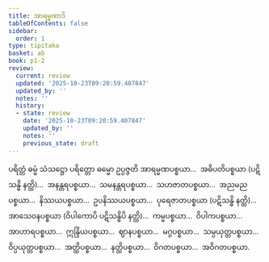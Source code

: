 ```yaml
---
title: အာရမ္မဏာဒိ
tableOfContents: false
sidebar:
  order: 1
type: tipitaka
basket: ab
book: p1-2
review:
  current: review
  updated: '2025-10-23T09:20:59.407847'
  updated_by: ''
  notes: ''
  history:
  - state: review
    date: '2025-10-23T09:20:59.407847'
    updated_by: ''
    notes: ''
    previous_state: draft
---
```



<ReviewStatus review={frontmatter.review} showDetails={true} />

<HypothesisAnnotation frontmatter={frontmatter} />

<DynamicBreadcrumb />

<Division number="43" book="p1-2" e="ch" v="37" p="320">

<Paragraph number="1999" book="p1-2">
ပရိတ္တံ ဓမ္မံ သံသဋ္ဌော ပရိတ္တော ဓမ္မော ဥပ္ပဇ္ဇတိ အာရမ္မဏပစ္စယာ…  အဓိပတိပစ္စယာ (ပဋိသန္ဓိ နတ္ထိ)…  အနန္တရပစ္စယာ…  သမနန္တရပစ္စယာ…  သဟဇာတပစ္စယာ…  အညမညပစ္စယာ…  နိဿယပစ္စယာ…  ဥပနိဿယပစ္စယာ…  ပုရေဇာတပစ္စယာ (ပဋိသန္ဓိ နတ္ထိ)…  အာသေဝနပစ္စယာ (ဝိပါကောပိ ပဋိသန္ဓိပိ နတ္ထိ)…  ကမ္မပစ္စယာ…  ဝိပါကပစ္စယာ…  အာဟာရပစ္စယာ…  ဣန္ဒြိယပစ္စယာ…  ဈာနပစ္စယာ…  မဂ္ဂပစ္စယာ…  သမ္ပယုတ္တပစ္စယာ…  ဝိပ္ပယုတ္တပစ္စယာ…  အတ္ထိပစ္စယာ…  နတ္ထိပစ္စယာ…  ဝိဂတပစ္စယာ…  အဝိဂတပစ္စယာ.
</Paragraph>
</Division>